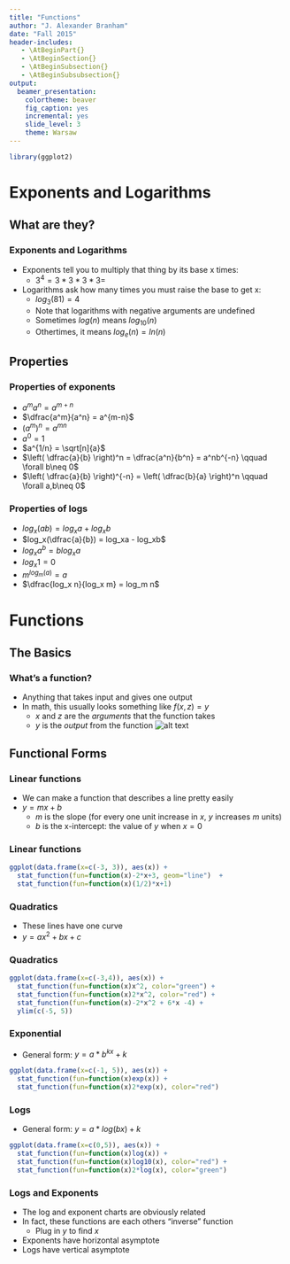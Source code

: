 ```yaml
---
title: "Functions"
author: "J. Alexander Branham"
date: "Fall 2015"
header-includes: 
   - \AtBeginPart{}
   - \AtBeginSection{}
   - \AtBeginSubsection{}
   - \AtBeginSubsubsection{}
output: 
  beamer_presentation:
    colortheme: beaver
    fig_caption: yes
    incremental: yes
    slide_level: 3
    theme: Warsaw
---
```


```r
library(ggplot2)
```

# Exponents and Logarithms 
## What are they?
### Exponents and Logarithms
* Exponents tell you to multiply that thing by its base x times:
    + $3^4 = 3*3*3*3 =$
* Logarithms ask how many times you must raise the base to get x:
    + $log_3(81) = 4$
    + Note that logarithms with negative arguments are undefined 
    + Sometimes $log(n)$ means $log_{10}(n)$
    + Othertimes, it means $log_e(n) = ln(n)$
    
## Properties
### Properties of exponents
* $a^ma^n = a^{m+n}$
* $\dfrac{a^m}{a^n}  = a^{m-n}$
* $(a^m)^n = a^{mn}$
* $a^0=1$
* $a^{1/n} = \sqrt[n]{a}$
* $\left( \dfrac{a}{b} \right)^n = \dfrac{a^n}{b^n} = a^nb^{-n} \qquad \forall b\neq 0$
* $\left( \dfrac{a}{b} \right)^{-n} = \left( \dfrac{b}{a} \right)^n \qquad \forall a,b\neq 0$

### Properties of logs
* $log_x(ab) = log_xa + log_xb$
* $log_x(\dfrac{a}{b}) = log_xa - log_xb$
* $log_xa^b = b log_x a$
* $log_x 1 = 0$
* $m^{log_m(a)} = a$
* $\dfrac{log_x n}{log_x m} = log_m n$

# Functions
## The Basics
### What's a function?
* Anything that takes input and gives one output
* In math, this usually looks something like $f(x,z) = y$
    + $x$ and $z$ are the *arguments* that the function takes
    + $y$ is the *output* from the function
![alt text](images/Function_machine.jpg)

## Functional Forms
### Linear functions
* We can make a function that describes a line pretty easily
* $y=mx+b$
    + $m$ is the slope (for every one unit increase in $x$, $y$ increases $m$ units)
    + $b$ is the x-intercept: the value of $y$ when $x=0$
    
### Linear functions
```r
ggplot(data.frame(x=c(-3, 3)), aes(x)) + 
  stat_function(fun=function(x)-2*x+3, geom="line")  +
  stat_function(fun=function(x)(1/2)*x+1)
```



### Quadratics
* These lines have one curve
* $y=ax^2 + bx + c$

### Quadratics
```r
ggplot(data.frame(x=c(-3,4)), aes(x)) + 
  stat_function(fun=function(x)x^2, color="green") + 
  stat_function(fun=function(x)2*x^2, color="red") + 
  stat_function(fun=function(x)-2*x^2 + 6*x -4) + 
  ylim(c(-5, 5))
```

### Exponential
* General form: $y = a * b^{kx} + k$
```r
ggplot(data.frame(x=c(-1, 5)), aes(x)) + 
  stat_function(fun=function(x)exp(x)) + 
  stat_function(fun=function(x)2*exp(x), color="red")
```

### Logs
* General form: $y= a*log(bx) + k$
```r
ggplot(data.frame(x=c(0,5)), aes(x)) + 
  stat_function(fun=function(x)log(x)) + 
  stat_function(fun=function(x)log10(x), color="red") + 
  stat_function(fun=function(x)2*log(x), color="green")
```

### Logs and Exponents
* The log and exponent charts are obviously related
* In fact, these functions are each others "inverse" function
    + Plug in $y$ to find $x$
* Exponents have horizontal asymptote
* Logs have vertical asymptote
